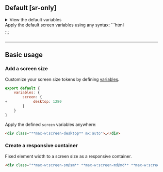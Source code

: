 ## Default [sr-only]
<Reference />
<details>
    <summary>View the default variables</summary>
    <div>
        <Code lang="js">
            {JSON.stringify(require('@master/css').variables.screen, null, 4)}
        </Code>
    </div>
</details>
Apply the default screen variables using any syntax:
```html
<div class="**w:screen-sm** **max-w:screen-lg**">…</div>
```

---

## Basic usage
### Add a screen size
Customize your screen size tokens by defining [variables](/docs/variables).
```js name=master.css.js
export default {
    variables: {
        screen: {
+            desktop: 1280
        }
    }
}
```
Apply the defined `screen` variables anywhere:
```html
<div class="**max-w:screen-desktop** mx:auto">…</div>
```

### Create a responsive container
Fixed element width to a screen size as a responsive container.
```html
<div class="**max-w:screen-sm@sm** **max-w:screen-md@md** **max-w:screen-lg@lg** …">…</div>
```